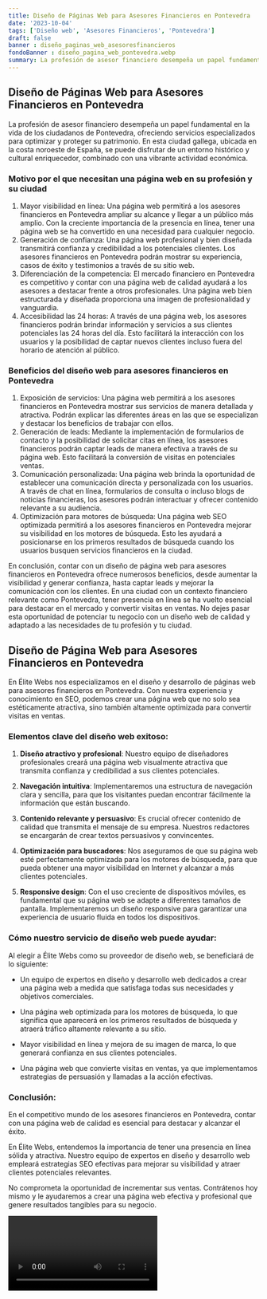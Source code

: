 ```yaml
---
title: Diseño de Páginas Web para Asesores Financieros en Pontevedra
date: '2023-10-04'
tags: ['Diseño web', 'Asesores Financieros', 'Pontevedra']
draft: false
banner : diseño_paginas_web_asesoresfinancieros
fondoBanner : diseño_pagina_web_pontevedra.webp
summary: La profesión de asesor financiero desempeña un papel fundamental en la vida de los ciudadanos de Pontevedra, ofreciendo servicios especializados para optimizar y proteger su patrimonio. En esta ciudad gallega, ubicada en la costa noroeste de España, se puede disfrutar de un entorno histórico y cultural enriquecedor, combinado con una vibrante actividad económica.
---
```


## Diseño de Páginas Web para Asesores Financieros en Pontevedra

La profesión de asesor financiero desempeña un papel fundamental en la vida de los ciudadanos de Pontevedra, ofreciendo servicios especializados para optimizar y proteger su patrimonio. En esta ciudad gallega, ubicada en la costa noroeste de España, se puede disfrutar de un entorno histórico y cultural enriquecedor, combinado con una vibrante actividad económica.

### Motivo por el que necesitan una página web en su profesión y su ciudad

1. Mayor visibilidad en línea: Una página web permitirá a los asesores financieros en Pontevedra ampliar su alcance y llegar a un público más amplio. Con la creciente importancia de la presencia en línea, tener una página web se ha convertido en una necesidad para cualquier negocio.
2. Generación de confianza: Una página web profesional y bien diseñada transmitirá confianza y credibilidad a los potenciales clientes. Los asesores financieros en Pontevedra podrán mostrar su experiencia, casos de éxito y testimonios a través de su sitio web.
3. Diferenciación de la competencia: El mercado financiero en Pontevedra es competitivo y contar con una página web de calidad ayudará a los asesores a destacar frente a otros profesionales. Una página web bien estructurada y diseñada proporciona una imagen de profesionalidad y vanguardia.
4. Accesibilidad las 24 horas: A través de una página web, los asesores financieros podrán brindar información y servicios a sus clientes potenciales las 24 horas del día. Esto facilitará la interacción con los usuarios y la posibilidad de captar nuevos clientes incluso fuera del horario de atención al público.

### Beneficios del diseño web para asesores financieros en Pontevedra

1. Exposición de servicios: Una página web permitirá a los asesores financieros en Pontevedra mostrar sus servicios de manera detallada y atractiva. Podrán explicar las diferentes áreas en las que se especializan y destacar los beneficios de trabajar con ellos.
2. Generación de leads: Mediante la implementación de formularios de contacto y la posibilidad de solicitar citas en línea, los asesores financieros podrán captar leads de manera efectiva a través de su página web. Esto facilitará la conversión de visitas en potenciales ventas.
3. Comunicación personalizada: Una página web brinda la oportunidad de establecer una comunicación directa y personalizada con los usuarios. A través de chat en línea, formularios de consulta o incluso blogs de noticias financieras, los asesores podrán interactuar y ofrecer contenido relevante a su audiencia.
4. Optimización para motores de búsqueda: Una página web SEO optimizada permitirá a los asesores financieros en Pontevedra mejorar su visibilidad en los motores de búsqueda. Esto les ayudará a posicionarse en los primeros resultados de búsqueda cuando los usuarios busquen servicios financieros en la ciudad.

En conclusión, contar con un diseño de página web para asesores financieros en Pontevedra ofrece numerosos beneficios, desde aumentar la visibilidad y generar confianza, hasta captar leads y mejorar la comunicación con los clientes. En una ciudad con un contexto financiero relevante como Pontevedra, tener presencia en línea se ha vuelto esencial para destacar en el mercado y convertir visitas en ventas. No dejes pasar esta oportunidad de potenciar tu negocio con un diseño web de calidad y adaptado a las necesidades de tu profesión y tu ciudad.

<GifSeo />

<Cta />

## Diseño de Página Web para Asesores Financieros en Pontevedra

En Élite Webs nos especializamos en el diseño y desarrollo de páginas web para asesores financieros en Pontevedra. Con nuestra experiencia y conocimiento en SEO, podemos crear una página web que no solo sea estéticamente atractiva, sino también altamente optimizada para convertir visitas en ventas.

### Elementos clave del diseño web exitoso:

1. **Diseño atractivo y profesional**: Nuestro equipo de diseñadores profesionales creará una página web visualmente atractiva que transmita confianza y credibilidad a sus clientes potenciales.

2. **Navegación intuitiva**: Implementaremos una estructura de navegación clara y sencilla, para que los visitantes puedan encontrar fácilmente la información que están buscando.

3. **Contenido relevante y persuasivo**: Es crucial ofrecer contenido de calidad que transmita el mensaje de su empresa. Nuestros redactores se encargarán de crear textos persuasivos y convincentes.

4. **Optimización para buscadores**: Nos aseguramos de que su página web esté perfectamente optimizada para los motores de búsqueda, para que pueda obtener una mayor visibilidad en Internet y alcanzar a más clientes potenciales.

5. **Responsive design**: Con el uso creciente de dispositivos móviles, es fundamental que su página web se adapte a diferentes tamaños de pantalla. Implementaremos un diseño responsive para garantizar una experiencia de usuario fluida en todos los dispositivos.

### Cómo nuestro servicio de diseño web puede ayudar:

Al elegir a Élite Webs como su proveedor de diseño web, se beneficiará de lo siguiente:

- Un equipo de expertos en diseño y desarrollo web dedicados a crear una página web a medida que satisfaga todas sus necesidades y objetivos comerciales.

- Una página web optimizada para los motores de búsqueda, lo que significa que aparecerá en los primeros resultados de búsqueda y atraerá tráfico altamente relevante a su sitio.

- Mayor visibilidad en línea y mejora de su imagen de marca, lo que generará confianza en sus clientes potenciales.

- Una página web que convierte visitas en ventas, ya que implementamos estrategias de persuasión y llamadas a la acción efectivas.

### Conclusión:

En el competitivo mundo de los asesores financieros en Pontevedra, contar con una página web de calidad es esencial para destacar y alcanzar el éxito.

En Élite Webs, entendemos la importancia de tener una presencia en línea sólida y atractiva. Nuestro equipo de expertos en diseño y desarrollo web empleará estrategias SEO efectivas para mejorar su visibilidad y atraer clientes potenciales relevantes.

No comprometa la oportunidad de incrementar sus ventas. Contrátenos hoy mismo y le ayudaremos a crear una página web efectiva y profesional que genere resultados tangibles para su negocio.

<Video />

<CtaBot job='Asesores Financieros' city='Pontevedra'/>

<Gmaps query='Pontevedra+españa+maps' />